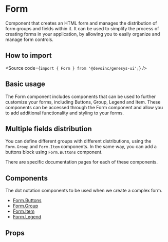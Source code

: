 

<Meta of={Stories} />

# Form

Component that creates an HTML form and manages the distribution of form groups
and fields within it. It can be used to simplify the process of creating forms in your application, by
allowing you to easily organize and manage form controls.

## How to import

<Source code={`import { Form } from '@devoinc/genesys-ui';`} />

## Basic usage

<Canvas of={Stories.Playground} />

The Form component includes components that can be used to further customize
your forms, including Buttons, Group, Legend and Item.
These components can be accessed through the Form component and allow you to add
additional functionality and styling to your forms.

## Multiple fields distribution

You can define different groups with different distributions, using the `Form.Group` and `Form.Item` components. In the
same way, you can add a buttons block using `Form.Buttons` component.

<Canvas of={Stories.MultipleGroups} />

There are specific documentation pages for each of these components.

## Components

The dot notation components to be used when we create a complex form.

- [Form.Buttons](?path=/docs/components-form-form-components-formbuttons-overview--overview)
- [Form.Group](?path=/docs/components-form-form-components-formgroup-overview--overview)
- [Form.Item](?path=/docs/components-form-form-components-formitem-overview--overview)
- [Form.Legend](?path=/docs/components-form-form-components-formlegend-overview--overview)

## Props

<ArgTypes of={Stories} />
